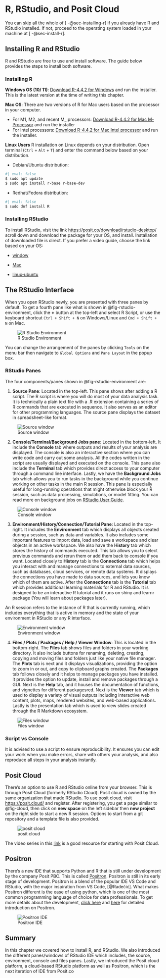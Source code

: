# R, RStudio, and Posit Cloud {#sec-environ}

::: {.callout-note appearnce="simple"}
You can skip all the whole of [ -@sec-installing-r] if you already have R and RStudio installed. If not, proceed to the operating system loaded in your machine at [ -@sec-install-r].
:::

## Installing R and RStudio {#sec-installing-r}

R and RStudio are free to use and install software. The guide below provides the steps to install both software.

### Installing R {#sec-install-r}

**Windows OS (10/ 11)**:  <a href="https://cran.rstudio.com/bin/windows/base/R-4.4.2-win.exe" title="Download R version 4.4.2, Big Sur" download="R-4.4.2-latest-64-bit">Download R-4.4.2 for Windows</a> and run the installer. This is the latest version at the time of writing this chapter.

**Mac OS**: There are two versions of R for Mac users based on the processor in your computer.

-   For M1, M2, and recent M_ processors: <a href="https://cran.rstudio.com/bin/macosx/big-sur-arm64/base/R-4.4.2-arm64.pkg" title="R R version 4.4.2, Big Sur" download="R-4.4.2-latest-64-bit">Download R-4.4.2 for Mac M-Processor</a> and run the installer
-   For Intel processors: <a href="https://cran.r-project.org/bin/macosx/big-sur-x86_64/base/R-4.4.2-x86_64.pkg" title="R R version 4.4.2, Big Sur" download="R-4.4.2-latest-64-bit">Download R-4.4.2 for Mac Intel processor</a> and run the installer.

**Linux Users** R installation on Linux depends on your distribution. Open terminal (`Ctrl` + `Alt` + `T`) and enter the command below based on your distribution.

-   Debian/Ubuntu distribution:

``` .bash
#| eval: false
$ sudo apt update
$ sudo apt install r-base r-base-dev
```

-   Redhat/Fedora distribution:

``` .bash
#| eval: false
$ sudo dnf install R
```

### Installing RStudio

To install RStudio, visit the link <https://posit.co/download/rstudio-desktop/> scroll down and download the package for your OS, and install. Installation of downloaded file is direct. If you prefer a video guide, choose the link based on your OS:

-   [window](https://www.youtube.com/watch?v=KUb_NYa4m3g)

-   [Mac](https://drive.google.com/file/d/1haHA_2r6L4D_VcBdTcgH53dcTbGV78_2/view?usp=drive_link)

-   [linux-ubuntu](https://www.youtube.com/watch?v=Uw9fWa-hVdc)

## The RStudio Interface

When you open RStudio newly, you are presented with three panes by default. To get a fourth pane like what is shown in @fig-rstudio-environment, click the **+** button at the top-left and select R Script, or use the keyboard shortcut `Ctrl + Shift + N` on Windows/Linux and `Cmd + Shift + N` on Mac.

![R Studio Environment](images/r_interface.png){#fig-rstudio-environment .lightbox}

You can change the arrangement of the panes by clicking `Tools` on the menu bar then navigate to `Global Options` and `Pane Layout` in the popup box.

### RStudio Panes {#sec-panes}

The four components/panes shown in @fig-rstudio-environment are:

1.  **Source Pane**: Located in the top-left. This pane shows after adding a R script. The R script is where you will do most of your data analysis task. It is technically a plain text file with a .R extension containing a series of R commands that are executed in sequence. It also serves as an editor for other programming languages. The source pane displays the dataset in spreadsheet-like format.

![Source window](images/rscript.png){.lightbox}

2.  **Console/Terminal/Background Jobs pane**: Located in the bottom-left. It include the **Console** tab where outputs and results of your analysis are displayed. The console is also an interactive section where you can write code and carry out some analysis. All the codes written in the script are usually displayed and executed on the console. This pane also include the **Terminal** tab which provides direct access to your computer through a command line interface. Lastly, we have the **Background Jobs** tab which allows you to run tasks in the background while you continue working on other tasks in the main R session. This pane is especially useful for long-running operations that might otherwise block your R session, such as data processing, simulations, or model fitting. You can read more on background jobs on [RStudio User Guide](https://docs.posit.co/ide/user/ide/guide/tools/jobs.html).

![Console window](images/console.png){.lightbox}

3.  **Environment/History/Connection/Tutorial Pane**: Located in the top-right. It includes the **Environment** tab which displays all objects created during a session, such as data and variables. It also includes some important features to import data, load and save a workspace and clear objects in an active workspace. We also have the **History** tab which stores the history of commands executed. This tab allows you to select previous commands and rerun them or add them back to console if you want. Located closely to **History** tab is the **Connections** tab which helps you interact with and manage connections to external data sources, such as databases, cloud services, or remote data systems. It displays the connections you have made to data sources, and lets you know which of them are active. After the **Connections** tab is the **Tutorial** tab which provides additional learning materials for R and RStudio. It is designed to be an interactive R tutorial and it runs on shiny and learnr package (You will learn about packages later). 

::: {.callout-note appearance="simple"}
An R session refers to the instance of R that is currently running, which includes everything that is active in memory and the state of your environment in RStudio or any R interface.
:::

![Environment window](images/environment_pane.png){.lightbox}

4.  **Files / Plots / Packages / Help / Viewer Window**: This is located in the bottom-right. The **Files** tab shows files and folders in your working directory. It also include buttons for renaming, deleting, creating, copying and moving files and folders just like your native file manager. The **Plots** tab is next and it displays visualizations, providing the option to zoom in or out, and copy to clipboard graphs created. The **Packages** tab follows closely and it helps to manage packages you have installed. It provides the option to update, install and remove packages through a GUI. Next is the **Help** tab, and it houses the documentation of functions, and vignettes for different packagesred. Next is the **Viewer** tab which is used to display a variety of visual outputs including interactive web content, plots, maps, rendered websites, and web-based applications. Lastly is the presentation tab which is used to view slides created through the R Markdown ecosystem.

![Files window](images/file_pane.png){.lightbox}


::: {.callout-tip appearance="simple"}
### Script vs Console

It is advised to use a script to ensure reproducibility. It ensures you can edit your work when you make errors, share with others your analysis, and also reproduce all steps in your analysis instantly.
:::

## Posit Cloud

There's an option to use R and RStudio online from your browser. This is through Posit Cloud (formerly RStudio Cloud). Posit cloud is owned by the same organization that made RStudio. To use posit cloud, visit <https://posit.cloud/> and register. After registering, you get a page similar to @fig-cloud, then click on **new space** on the left sidebar then **new project** on the right side to start a new R session. Options to start from a git repository and a template file is also  provided.

![posit cloud](images/posit-cloud.png){#fig-cloud .lightbox}

The video series in this [link](https://www.youtube.com/watch?v=VV_3MvJmwG4&list=PL9HYL-VRX0oSn7tBLDiSt4Vnyk3yB6ipA) is a good resource for starting with Posit Cloud.


## Positron

There's a new IDE that supports Python and R that is still under development by the company Posit PBC. This is called [Positron](https://github.com/posit-dev/positron/releases). Positron is still in its early stage of development. Positron is a blend of the popular IDE VS Code and RStudio, with the major inspiration from VS Code, [@Radečić]. What makes Positron different is the ease of using python, which is one of the most common programming language of choice for data professionals. To get more details about the development, [click here](https://github.com/posit-dev/positron/releases) and [here](https://www.appsilon.com/post/introducing-positron) for detailed introduction on Positron.

![Positron IDE](images/positron.png){.lightbox}

## Summary

In this chapter we covered how to install R, and RStudio. We also introduced the different panes/windows of RStudio IDE which includes, the source, environment, console and files panes. Lastly, we introduced the Posit cloud platform, a cloud-based RStudio platform as well as Positron, which is the next iteration of IDE from Posit.co
